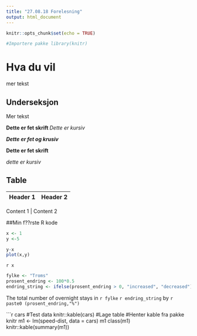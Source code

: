```yaml
---
title: "27.08.18 Forelesning"
output: html_document 
---
```


```r
knitr::opts_chunk$set(echo = TRUE)

#Importere pakke library(knitr)
```

# Hva du vil

mer tekst

## Underseksjon

Mer tekst

**Dette er fet skrift **
*Dette er kursiv*

**_Dette er fet og krusiv _**

__Dette er fet skrift __

_dette er kursiv _

## Table

Header 1 | Header 2
-------|------------

Content 1 | Content 2

<!-- Cmd+shift+c 4 comments -->




##Min f??rste R kode

<!-- cmd+alt+i for ?? f?? opp codeblock -->

```r
x <- 1
y <-5

y-x
plot(x,y)
```

<!-- Hurtigtast for knit cmd+shift+k -->



<!-- Inlince code  shift + ?? -->
`r x `



```r

fylke <- "Troms"
prosent_endring <- 100*0.5
endring_string <- ifelse(prosent_endring > 0, "increased", "decreased")
```

The total number of overnight stays in `r fylke` `r endring_string ` by `r paste0 (prosent_endring,"%")`



```r
cars #Test data
knitr::kable(cars)  #Lage table #Henter kable fra pakke knitr
m1 <- lm(speed-dist, data = cars)
m1
class(m1)
knitr::kable(summary(m1))






